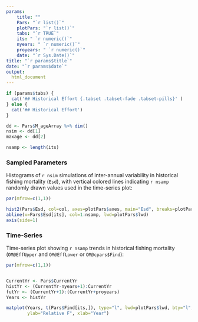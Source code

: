 ```yaml
---
params: 
    title: ""
    Pars: "`r list()`"
    plotPars: "`r list()`"
    tabs: "`r TRUE`"
    its: " `r numeric()`"
    nyears: " `r numeric()`"
    proyears: " `r numeric()`"
    date: "`r Sys.Date()`"
title: "`r params$title`"
date: "`r params$date`"
output:
  html_document
---
```



```r
if (params$tabs) {
  cat('## Historical Effort {.tabset .tabset-fade .tabset-pills}' )
} else {
  cat('## Historical Effort')
}

dd <- Pars$M_ageArray %>% dim()
nsim <- dd[1]
maxage <- dd[2]

nsamp <- length(its)
```

### Sampled Parameters
Histograms of `r nsim` simulations of inter-annual variability in historical fishing mortality (`Esd`), with vertical colored lines indicating `r nsamp` randomly drawn values used in the time-series plot:

```r
par(mfrow=c(1,1))

hist2(Pars$Esd, col=col, axes=plotPars$axes, main="Esd", breaks=plotPars$breaks)
abline(v=Pars$Esd[its], col=1:nsamp, lwd=plotPars$lwd)
axis(side=1) 

```


### Time-Series
Time-series plot showing `r nsamp` trends in historical fishing mortality (`OM@EffUpper` and `OM@EffLower` or `OM@cpars$Find`):
```r
par(mfrow=c(1,1))


CurrentYr <- Pars$CurrentYr
histYr <- (CurrentYr-nyears+1):CurrentYr
futYr <- (CurrentYr+1):(CurrentYr+proyears)
Years <- histYr

matplot(Years, t(Pars$Find[its,]), type="l", lwd=plotPars$lwd, bty="l", lty=1,
        ylab="Relative F", xlab="Year")

```
